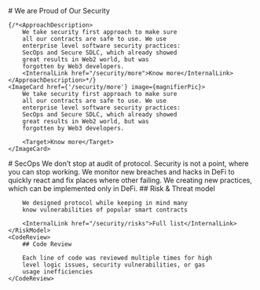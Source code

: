 
<Approach>
    <Column>
        # We are Proud of Our Security
    </Column>

    {/*<ApproachDescription>
        We take security first approach to make sure
        all our contracts are safe to use. We use
        enterprise level software security practices:
        SecOps and Secure SDLC, which already showed
        great results in Web2 world, but was
        forgotten by Web3 developers.
        <InternalLink href="/security/more">Know more</InternalLink>
    </ApproachDescription>*/}
    <ImageCard href={'/security/more'} image={magnifierPic}>
        We take security first approach to make sure
        all our contracts are safe to use. We use
        enterprise level software security practices:
        SecOps and Secure SDLC, which already showed
        great results in Web2 world, but was
        forgotten by Web3 developers.

        <Target>Know more</Target>
    </ImageCard>
</Approach>

<SecOps>
    <Column>
        # SecOps
    </Column>
    <SecOpsDescription>
        We don’t stop at audit of protocol. Security is
        not a point, where you can stop working. We
        monitor new breaches and hacks in DeFi to quickly
        react and fix places where other failing. We
        creating new practices, which can be implemented
        only in DeFi.
    </SecOpsDescription>
    <RiskModel>
        ## Risk & Threat model

        We designed protocol while keeping in mind many
        know vulnerabilities of popular smart contracts

        <InternalLink href="/security/risks">Full list</InternalLink>
    </RiskModel>
    <CodeReview>
        ## Code Review

        Each line of code was reviewed multiple times for high
        level logic issues, security vulnerabilities, or gas
        usage inefficiencies
    </CodeReview>
</SecOps>
